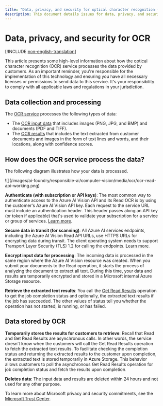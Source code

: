 ```yaml
---
title: "Data, privacy, and security for optical character recognition (OCR) - Azure AI Vision"
description: This document details issues for data, privacy, and security for optical character recognition (OCR) of images and documents with printed and handwritten text using the Azure AI Vision API.
---
```


# Data, privacy, and security for OCR

[!INCLUDE [non-english-translation](../includes/non-english-translation)]

This article presents some high-level information about how the optical character recognition (OCR) service processes the data provided by customers. As an important reminder, you're responsible for the implementation of this technology and ensuring you have all necessary licenses or permissions to send data to this service. It's your responsibility to comply with all applicable laws and regulations in your jurisdiction.

## Data collection and processing

The [OCR service](/azure/ai-services/computer-vision/overview-ocr) processes the following types of data:

- The [OCR input data](/azure/ai-services/computer-vision/how-to/call-read-api#input-requirements) that includes images (PNG, JPG, and BMP) and documents (PDF and TIFF).
- The [OCR results](/azure/ai-services/computer-vision/how-to/call-read-api#sample-json-output) that includes the text extracted from customer documents and images in the form of text lines and words, and their locations, along with confidence scores.


## How does the OCR service process the data?

The following diagram illustrates how your data is processed.

<Frame>
    ![](/images/ai-foundry/responsible-ai/computer-vision/media/ocr/ocr-read-api-working.png)
</Frame>

**Authenticate (with subscription or API keys)**: The most common way to authenticate access to the Azure AI Vision API and its Read OCR is by using the customer's Azure AI Vision API key. Each request to the service URL must include an authentication header. This header passes along an API key (or token if applicable) that's used to validate your subscription for a service or group of services. [Learn more](/azure/ai-services/authentication?tabs=powershell).

**Secure data in transit (for scanning)**: All Azure AI services endpoints, including the Azure AI Vision Read API URLs, use HTTPS URLs for encrypting data during transit. The client operating system needs to support Transport Layer Security (TLS) 1.2 for calling the endpoints. [Learn more](/azure/ai-services/security-features).

**Encrypt input data for processing**: The incoming data is processed in the same region where the Azure AI Vision resource was created. When you submit your documents to the Read operation, it starts the process of analyzing the document to extract all text. During this time, your data and results are temporarily encrypted and stored in a Microsoft internal Azure Storage resource.
 
**Retrieve the extracted text results**: You call the [Get Read Results](/azure/ai-services/computer-vision/how-to/call-read-api#get-results-from-the-service) operation to get the job completion status and optionally, the extracted text results if the job has succeeded. The other values of status tell you whether the operation has not started, is running, or has failed.

## Data stored by OCR

**Temporarily stores the results for customers to retrieve**: Recall that Read and Get Read Results are asynchronous calls. In other words, the service doesn't know when the customers will call the Get Read Results operation to fetch the extracted text results. To facilitate checking the completion status and returning the extracted results to the customer upon completion, the extracted text is stored temporarily in Azure Storage. This behavior allows customers to poll the asynchronous Get Read Results operation for job completion status and fetch the results upon completion.

**Deletes data**: The input data and results are deleted within 24 hours and not used for any other purpose.

To learn more about Microsoft privacy and security commitments, see the [Microsoft Trust Center](https://www.microsoft.com/trust-center).
